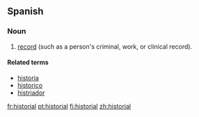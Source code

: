 ==Spanish==

===Noun===
{{es-noun-m|pl=historiales}}

# [[record]] (such as a person's criminal, work, or clinical record).

====Related terms====
*[[historia]]
*[[historico]]
*[[histriador]]

[[fr:historial]]
[[pt:historial]]
[[fi:historial]]
[[zh:historial]]